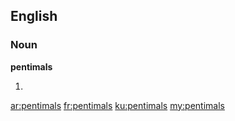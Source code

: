 ==English==

===Noun===
'''pentimals'''

# {{plural of|[[pentimal]]}}

[[ar:pentimals]]
[[fr:pentimals]]
[[ku:pentimals]]
[[my:pentimals]]